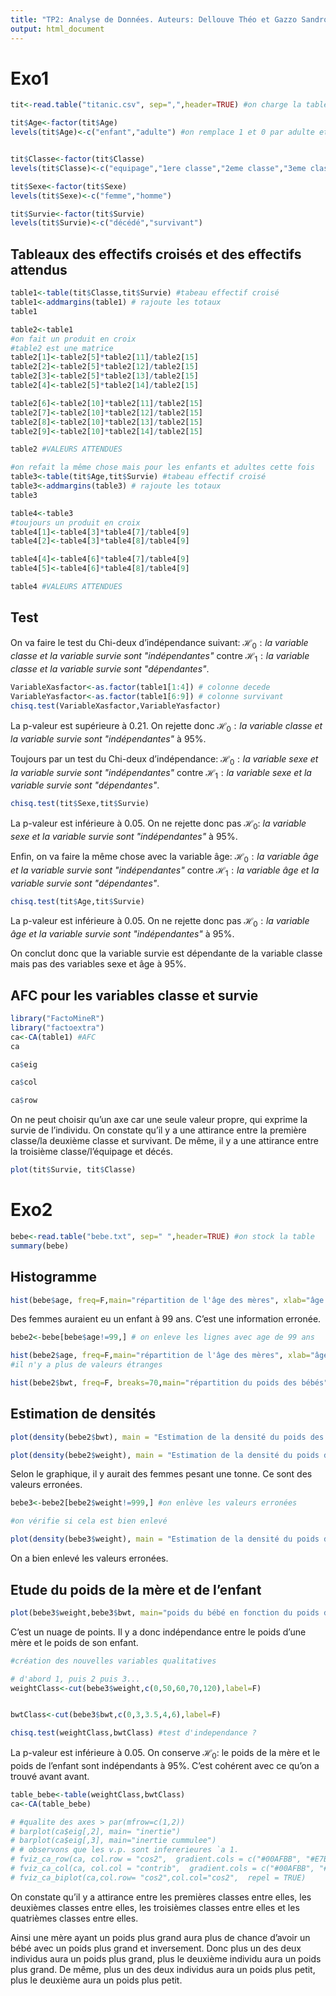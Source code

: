 ```yaml
---
title: "TP2: Analyse de Données. Auteurs: Dellouve Théo et Gazzo Sandro."
output: html_document
---
```


# Exo1
```r
tit<-read.table("titanic.csv", sep=",",header=TRUE) #on charge la table du titanic
```


```r
tit$Age<-factor(tit$Age)
levels(tit$Age)<-c("enfant","adulte") #on remplace 1 et 0 par adulte et enfant


tit$Classe<-factor(tit$Classe)
levels(tit$Classe)<-c("equipage","1ere classe","2eme classe","3eme classe")

tit$Sexe<-factor(tit$Sexe)
levels(tit$Sexe)<-c("femme","homme")

tit$Survie<-factor(tit$Survie)
levels(tit$Survie)<-c("décédé","survivant")


```
## Tableaux des effectifs croisés et des effectifs attendus

```r

table1<-table(tit$Classe,tit$Survie) #tabeau effectif croisé
table1<-addmargins(table1) # rajoute les totaux
table1
```

```r

table2<-table1
#on fait un produit en croix
#table2 est une matrice
table2[1]<-table2[5]*table2[11]/table2[15]
table2[2]<-table2[5]*table2[12]/table2[15]
table2[3]<-table2[5]*table2[13]/table2[15]
table2[4]<-table2[5]*table2[14]/table2[15]

table2[6]<-table2[10]*table2[11]/table2[15]
table2[7]<-table2[10]*table2[12]/table2[15]
table2[8]<-table2[10]*table2[13]/table2[15]
table2[9]<-table2[10]*table2[14]/table2[15]

table2 #VALEURS ATTENDUES


```

```r
#on refait la même chose mais pour les enfants et adultes cette fois
table3<-table(tit$Age,tit$Survie) #tabeau effectif croisé
table3<-addmargins(table3) # rajoute les totaux
table3
```

```r
table4<-table3
#toujours un produit en croix
table4[1]<-table4[3]*table4[7]/table4[9]
table4[2]<-table4[3]*table4[8]/table4[9]

table4[4]<-table4[6]*table4[7]/table4[9]
table4[5]<-table4[6]*table4[8]/table4[9]

table4 #VALEURS ATTENDUES
```

## Test

On va faire le test du Chi-deux d'indépendance suivant:
$\mathcal{H}_0: \textit{la variable classe et la variable survie sont "indépendantes"}$ contre $\mathcal{H}_1: \textit{la variable classe et la variable survie sont "dépendantes"}$.

```r
VariableXasfactor<-as.factor(table1[1:4]) # colonne decede
VariableYasfactor<-as.factor(table1[6:9]) # colonne survivant
chisq.test(VariableXasfactor,VariableYasfactor)
```
La p-valeur est supérieure à $0.21$. On rejette donc $\mathcal{H}_0: \textit{la variable classe et la variable survie sont "indépendantes"}$ à $95\%$.

Toujours par un test du Chi-deux d'indépendance:
$\mathcal{H}_0: \textit{la variable sexe et la variable survie sont "indépendantes"}$ contre $\mathcal{H}_1: \textit{la variable sexe et la variable survie sont "dépendantes"}$.
```r

chisq.test(tit$Sexe,tit$Survie)
```
La p-valeur est inférieure à $0.05$. On ne rejette donc pas $\mathcal{H}_0$: $\textit{la variable sexe et la variable survie sont "indépendantes"}$ à $95\%$.


Enfin, on va faire la même chose avec la variable âge:
$\mathcal{H}_0: \textit{la variable âge et la variable survie sont "indépendantes"}$ contre $\mathcal{H}_1: \textit{la variable âge et la variable survie sont "dépendantes"}$.
```r

chisq.test(tit$Age,tit$Survie)


```
La p-valeur est inférieure à $0.05$. On ne rejette donc pas $\mathcal{H}_0: \textit{la variable âge et la variable survie sont "indépendantes"}$ à $95\%$.

On conclut donc que la variable survie est dépendante de la variable classe mais pas des variables sexe et âge à $95 \%$.

## AFC pour les variables classe et survie
```r



library("FactoMineR")
library("factoextra")
ca<-CA(table1) #AFC
ca

ca$eig

ca$col

ca$row


```
On ne peut choisir qu'un axe car une seule valeur propre, qui exprime la survie de l'individu. 
On constate qu'il y a une attirance entre la première classe/la deuxième classe et survivant. De même, il y a une attirance entre la troisième classe/l'équipage et décés.
```r
plot(tit$Survie, tit$Classe)
```


# Exo2

```r

bebe<-read.table("bebe.txt", sep=" ",header=TRUE) #on stock la table
summary(bebe)

```

## Histogramme
```r

hist(bebe$age, freq=F,main="répartition de l'âge des mères", xlab="âge en années",ylab="fréquence observée")
```

Des femmes auraient eu un enfant à 99 ans. C'est une information erronée.

```r

bebe2<-bebe[bebe$age!=99,] # on enleve les lignes avec age de 99 ans

hist(bebe2$age, freq=F,main="répartition de l'âge des mères", xlab="âge en années",ylab="fréquence observée")
#il n'y a plus de valeurs étranges
```


```r
hist(bebe2$bwt, freq=F, breaks=70,main="répartition du poids des bébés", xlab="poids",ylab="fréquence observée")
```

## Estimation de densités
```r
plot(density(bebe2$bwt), main = "Estimation de la densité du poids des bébés", xlab="poids")
```


```r
plot(density(bebe2$weight), main = "Estimation de la densité du poids des mères", xlab="poids")
```

Selon le graphique, il y aurait des femmes pesant une tonne. Ce sont des valeurs erronées.

``` r

bebe3<-bebe2[bebe2$weight!=999,] #on enlève les valeurs erronées

#on vérifie si cela est bien enlevé

plot(density(bebe3$weight), main = "Estimation de la densité du poids des mères", xlab="poids")
```

On a bien enlevé les valeurs erronées.

## Etude du poids de la mère et de l'enfant

```r

plot(bebe3$weight,bebe3$bwt, main="poids du bébé en fonction du poids de la mère", xlab="poids de la mère", ylab="poids du bébé")


```

C'est un nuage de points. Il y a donc indépendance entre le poids d'une mère et le poids de son enfant. 


```r

#création des nouvelles variables qualitatives 

# d'abord 1, puis 2 puis 3...
weightClass<-cut(bebe3$weight,c(0,50,60,70,120),label=F)


bwtClass<-cut(bebe3$bwt,c(0,3,3.5,4,6),label=F)


```


```r

chisq.test(weightClass,bwtClass) #test d'independance ?

```

La p-valeur est inférieure à $0.05$. On conserve $\mathcal{H}_0$: le poids de la mère et le poids de l'enfant sont indépendants à $95\%$. C'est cohérent avec ce qu'on a trouvé avant avant.


```r
table_bebe<-table(weightClass,bwtClass)
ca<-CA(table_bebe)

# #qualite des axes > par(mfrow=c(1,2)) 
# barplot(ca$eig[,2], main= "inertie") 
# barplot(ca$eig[,3], main="inertie cummulee") 
# # observons que les v.p. sont infererieures `a 1. 
# fviz_ca_row(ca, col.row = "cos2",  gradient.cols = c("#00AFBB", "#E7B800", "#FC4E07"),  repel = TRUE) 
# fviz_ca_col(ca, col.col = "contrib",  gradient.cols = c("#00AFBB", "#E7B800", "#FC4E07")) 
# fviz_ca_biplot(ca,col.row= "cos2",col.col="cos2",  repel = TRUE)


```

On constate qu'il y a attirance entre les premières classes entre elles, les deuxièmes classes entre elles, les troisièmes classes entre elles et les quatrièmes classes entre elles.

Ainsi une mère ayant un poids plus grand aura plus de chance d'avoir un bébé avec un poids plus grand et inversement.
Donc plus un des deux individus aura un poids plus grand, plus le deuxième individu aura un poids plus grand. De même, plus un des deux individus aura un poids plus petit, plus le deuxième aura un poids plus petit.

